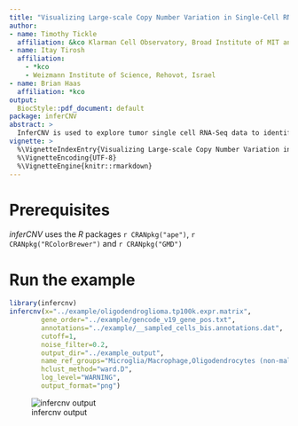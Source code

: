 ```yaml
---
title: "Visualizing Large-scale Copy Number Variation in Single-Cell RNA-Seq Expression Data"
author: 
- name: Timothy Tickle
  affiliation: &kco Klarman Cell Observatory, Broad Institute of MIT and Harvard, Cambridge, MA, USA
- name: Itay Tirosh
  affiliation: 
    - *kco
    - Weizmann Institute of Science, Rehovot, Israel
- name: Brian Haas
  affiliation: *kco
output:
  BiocStyle::pdf_document: default
package: inferCNV
abstract: >
  InferCNV is used to explore tumor single cell RNA-Seq data to identify evidence for large-scale chromosomal copy number variations, such as gains or deletions of entire chromosomes or large segments of chromosomes. This is done by exploring expression intensity of genes across positions of the genome in comparison to the average or a set of reference 'normal' cells. A heatmap is generated illustrating the relative expression intensities across each chromosome, and it becomes readily apparent as to which regions of the genome are over-abundant or less-abundant as compared to normal cells (or the average, if reference normal cells are not provided).
vignette: >
  %\VignetteIndexEntry{Visualizing Large-scale Copy Number Variation in Single-Cell RNA-Seq Expression Data}
  %\VignetteEncoding{UTF-8}
  %\VignetteEngine{knitr::rmarkdown}
---
```



# Prerequisites

_inferCNV_ uses the _R_ packages `r CRANpkg("ape")`, `r CRANpkg("RColorBrewer")` and `r CRANpkg("GMD")`

<!--
[https://cran.r-project.org/web/packages/ape/index.html]
[https://cran.r-project.org/web/packages/RColorBrewer/index.html]
[https://cran.r-project.org/src/contrib/Archive/GMD/]
-->



# Run the example

```r
library(infercnv)
infercnv(x="../example/oligodendroglioma.tp100k.expr.matrix",
        gene_order="../example/gencode_v19_gene_pos.txt", 
        annotations="../example/__sampled_cells_bis.annotations.dat", 
        cutoff=1, 
        noise_filter=0.2, 
        output_dir="../example_output", 
        name_ref_groups="Microglia/Macrophage,Oligodendrocytes (non-malignant)", 
        hclust_method="ward.D",
        log_level="WARNING",
        output_format="png")


```

![infercnv output](../example_output/infercnv.png)


